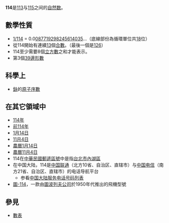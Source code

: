{{Unreferenced|time=2020-08-02T21:35:27+00:00}}
{{noteTA|G1=Math}}
{{整数
| 小写 = 一百一十四（一百十四）
| 质因数分解 = <math>2 \times 3 \times 19</math>
| 罗马数字 = CXIV
}}
'''114'''是[[113|113]]与[[115|115]]之间的[[自然数|自然数]]。

== 數學性質 ==
{{數字性質|use math=yes}}
*[[倒數|1/114]] = 0.0<span style="text-decoration:underline;">087719298245614035</span>…（底線部份為循環單位共[[18|18]]位）
*從114開始有連續[[13|13]]個[[合數|合數]]。（最後一個是[[126|126]]）
*114至少需要8個[[立方數|立方數]]之和才能表示。
*第3個[[39|39]][[多邊形數|邊形數]]

== 科學上 ==
*[[鈇|鈇]]的[[原子序數|原子序數]]

== 在其它領域中 ==
*[[114年|114年]]
*[[前114年|前114年]]
*[[1月14日|1月14日]]
*[[11月4日|11月4日]]
*[[正月十四|農曆1月14日]]
*[[十一月初四|農曆11月4日]]
*114在[[中華民國|中華民國]][[郵遞區號|郵遞區號]]中是指[[台北市|台北市]][[內湖區|內湖區]]
*在中国大陆，114是[[中国联通|中国联通]]（北方10省、自治区、直辖市）与[[中国电信|中国电信]]（南方21省、自治区、直辖市）的电话导航平台
**参看[[中国大陆服务电话号码列表|中国大陆服务电话号码列表]]
*[[圖-114|圖-114]]，一款由{{USSR}}[[圖波列夫公司|圖波列夫公司]]於1950年代推出的飛機型號

== 參見 ==
*[[數表|數表]]